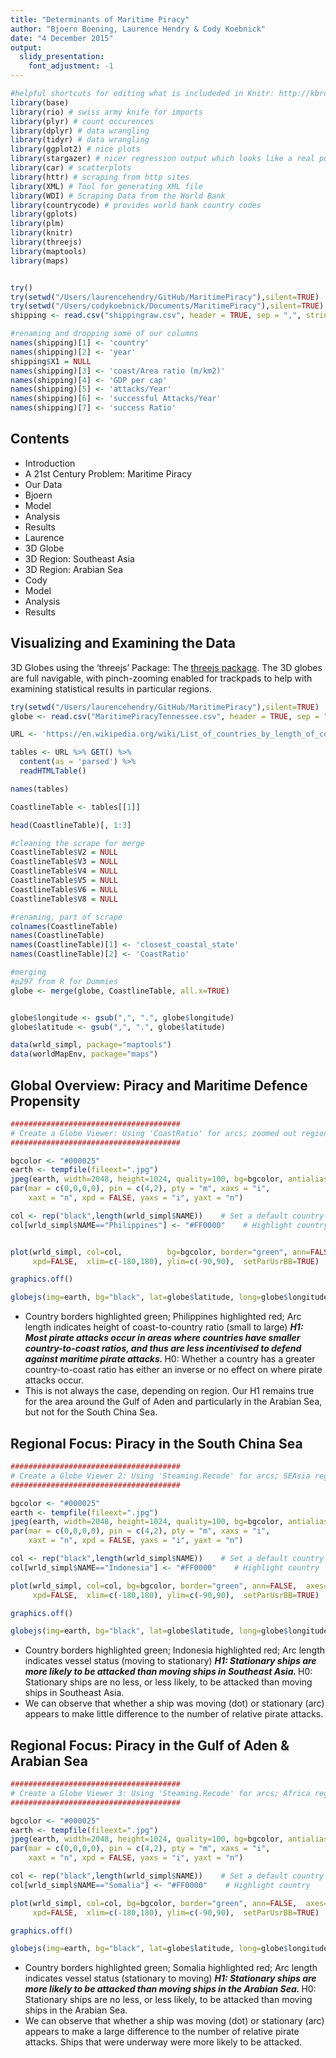 ```yaml
---
title: "Determinants of Maritime Piracy" 
author: "Bjoern Boening, Laurence Hendry & Cody Koebnick"
date: "4 December 2015"
output: 
  slidy_presentation:
    font_adjustment: -1
---
```


```r
#helpful shortcuts for editing what is includeded in Knitr: http://kbroman.org/knitr_knutshell/pages/Rmarkdown.html
library(base)
library(rio) # swiss army knife for imports
library(plyr) # count occurences
library(dplyr) # data wrangling
library(tidyr) # data wrangling
library(ggplot2) # nice plots
library(stargazer) # nicer regression output which looks like a real publication
library(car) # scatterplots 
library(httr) # scraping from http sites
library(XML) # Tool for generating XML file
library(WDI) # Scraping Data from the World Bank
library(countrycode) # provides world bank country codes 
library(gplots)
library(plm)
library(knitr)
library(threejs)
library(maptools)
library(maps)


try()
try(setwd("/Users/laurencehendry/GitHub/MaritimePiracy"),silent=TRUE) 
try(setwd("/Users/codykoebnick/Documents/MaritimePiracy"),silent=TRUE)
shipping <- read.csv("shippingraw.csv", header = TRUE, sep = ",", stringsAsFactors = FALSE, na.strings = c("", "NA"))

#renaming and dropping some of our columns 
names(shipping)[1] <- 'country'
names(shipping)[2] <- 'year'
shipping$X1 = NULL
names(shipping)[3] <- 'coast/Area ratio (m/km2)'
names(shipping)[4] <- 'GDP per cap'
names(shipping)[5] <- 'attacks/Year'
names(shipping)[6] <- 'successful Attacks/Year'
names(shipping)[7] <- 'success Ratio'
```

## Contents
- Introduction
+ A 21st Century Problem: Maritime Piracy
+ Our Data
- Bjoern
+ Model
+ Analysis
+ Results
- Laurence
+ 3D Globe
+ 3D Region: Southeast Asia
+ 3D Region: Arabian Sea
- Cody
+ Model 
+ Analysis
+ Results

## Visualizing and Examining the Data

3D Globes using the 'threejs' Package: The [threejs package](http://bwlewis.github.io/rthreejs/). The 3D globes are full navigable, with pinch-zooming enabled for trackpads to help with examining statistical results in particular regions. 

```r
try(setwd("/Users/laurencehendry/GitHub/MaritimePiracy"),silent=TRUE) 
globe <- read.csv("MaritimePiracyTennessee.csv", header = TRUE, sep = ";", stringsAsFactors = FALSE, na.strings = c("", "NA"))

URL <- 'https://en.wikipedia.org/wiki/List_of_countries_by_length_of_coastline'

tables <- URL %>% GET() %>%
  content(as = 'parsed') %>% 
  readHTMLTable()

names(tables)

CoastlineTable <- tables[[1]]

head(CoastlineTable)[, 1:3]

#cleaning the scrape for merge
CoastlineTable$V2 = NULL
CoastlineTable$V3 = NULL
CoastlineTable$V4 = NULL
CoastlineTable$V5 = NULL
CoastlineTable$V6 = NULL
CoastlineTable$V8 = NULL

#renaming, part of scrape
colnames(CoastlineTable)
names(CoastlineTable)
names(CoastlineTable)[1] <- 'closest_coastal_state'
names(CoastlineTable)[2] <- 'CoastRatio'

#merging
#p297 from R for Dummies
globe <- merge(globe, CoastlineTable, all.x=TRUE)


globe$longitude <- gsub(",", ".", globe$longitude)
globe$latitude <- gsub(",", ".", globe$latitude)

data(wrld_simpl, package="maptools")
data(worldMapEnv, package="maps")
```

## Global Overview: Piracy and Maritime Defence Propensity 
```r

######################################
# Create a Globe Viewer: Using 'CoastRatio' for arcs; zoomed out region focus; Phillipines highlighted -LH 
######################################

bgcolor <- "#000025"
earth <- tempfile(fileext=".jpg")
jpeg(earth, width=2048, height=1024, quality=100, bg=bgcolor, antialias="default")
par(mar = c(0,0,0,0), pin = c(4,2), pty = "m", xaxs = "i",
    xaxt = "n", xpd = FALSE, yaxs = "i", yaxt = "n")

col <- rep("black",length(wrld_simpl$NAME))    # Set a default country color
col[wrld_simpl$NAME=="Philippines"] <- "#FF0000"    # Highlight country


plot(wrld_simpl, col=col,          bg=bgcolor, border="green", ann=FALSE,  axes=FALSE, 
     xpd=FALSE,  xlim=c(-180,180), ylim=c(-90,90),  setParUsrBB=TRUE)

graphics.off()

globejs(img=earth, bg="black", lat=globe$latitude, long=globe$longitude, value=globe$CoastRatio, color=col, pointsize=0.5, rotationlat=0.2,     rotationlong=-3, fov=30, atmosphere=TRUE)
```
- Country borders highlighted green; Philippines highlighted red; Arc length indicates height of coast-to-country ratio (small to large)
***H1: Most pirate attacks occur in areas where countries have smaller country-to-coast ratios, and thus are less incentivised to defend against maritime pirate  attacks. 
***H0: Whether a country has a greater country-to-coast ratio has either an inverse or no effect on where pirate attacks occur. 
- This is not always the case, depending on region. Our H1 remains true for the area around the Gulf of Aden and particularly in the Arabian Sea, but not for the South China Sea. 

## Regional Focus: Piracy in the South China Sea
```r
######################################
# Create a Globe Viewer 2: Using 'Steaming.Recode' for arcs; SEAsia region focus; Indonesia highlighted -LH
######################################

bgcolor <- "#000025"
earth <- tempfile(fileext=".jpg")
jpeg(earth, width=2048, height=1024, quality=100, bg=bgcolor, antialias="default")
par(mar = c(0,0,0,0), pin = c(4,2), pty = "m", xaxs = "i",
    xaxt = "n", xpd = FALSE, yaxs = "i", yaxt = "n")

col <- rep("black",length(wrld_simpl$NAME))    # Set a default country color
col[wrld_simpl$NAME=="Indonesia"] <- "#FF0000"    # Highlight country

plot(wrld_simpl, col=col, bg=bgcolor, border="green", ann=FALSE,  axes=FALSE, 
     xpd=FALSE,  xlim=c(-180,180), ylim=c(-90,90),  setParUsrBB=TRUE)

graphics.off()

globejs(img=earth, bg="black", lat=globe$latitude, long=globe$longitude, value=globe$Steaming.Recode, color=col, pointsize=0.6, rotationlat=0.2, rotationlong=-3.5, fov=18, atmosphere=TRUE)
```
- Country borders highlighted green; Indonesia highlighted red; Arc length indicates vessel status (moving to stationary)
***H1: Stationary ships are more likely to be attacked than moving ships in Southeast Asia.
***H0: Stationary ships are no less, or less likely, to be attacked than moving ships in Southeast Asia.
- We can observe that whether a ship was moving (dot) or stationary (arc) appears to make little difference to the number of relative pirate attacks. 

## Regional Focus: Piracy in the Gulf of Aden & Arabian Sea
```r
######################################
# Create a Globe Viewer 3: Using 'Steaming.Recode' for arcs; Africa region focus; Somalia highlighted -LH
######################################

bgcolor <- "#000025"
earth <- tempfile(fileext=".jpg")
jpeg(earth, width=2048, height=1024, quality=100, bg=bgcolor, antialias="default")
par(mar = c(0,0,0,0), pin = c(4,2), pty = "m", xaxs = "i",
    xaxt = "n", xpd = FALSE, yaxs = "i", yaxt = "n")

col <- rep("black",length(wrld_simpl$NAME))    # Set a default country color
col[wrld_simpl$NAME=="Somalia"] <- "#FF0000"    # Highlight country

plot(wrld_simpl, col=col, bg=bgcolor, border="green", ann=FALSE,  axes=FALSE, 
     xpd=FALSE,  xlim=c(-180,180), ylim=c(-90,90),  setParUsrBB=TRUE)

graphics.off()

globejs(img=earth, bg="black", lat=globe$latitude, long=globe$longitude, value=globe$Steaming.Recode, color=col, pointsize=0.6, rotationlat=0.1, rotationlong=-2.5, fov=15, atmosphere=TRUE)
```
- Country borders highlighted green; Somalia highlighted red; Arc length indicates vessel status (stationary to moving)
***H1: Stationary ships are more likely to be attacked than moving ships in the Arabian Sea.
***H0: Stationary ships are no less, or less likely, to be attacked than moving ships in the Arabian Sea. 
- We can observe that whether a ship was moving (dot) or stationary (arc) appears to make a large difference to the number of relative pirate attacks. Ships that were underway were more likely to be attacked. 

